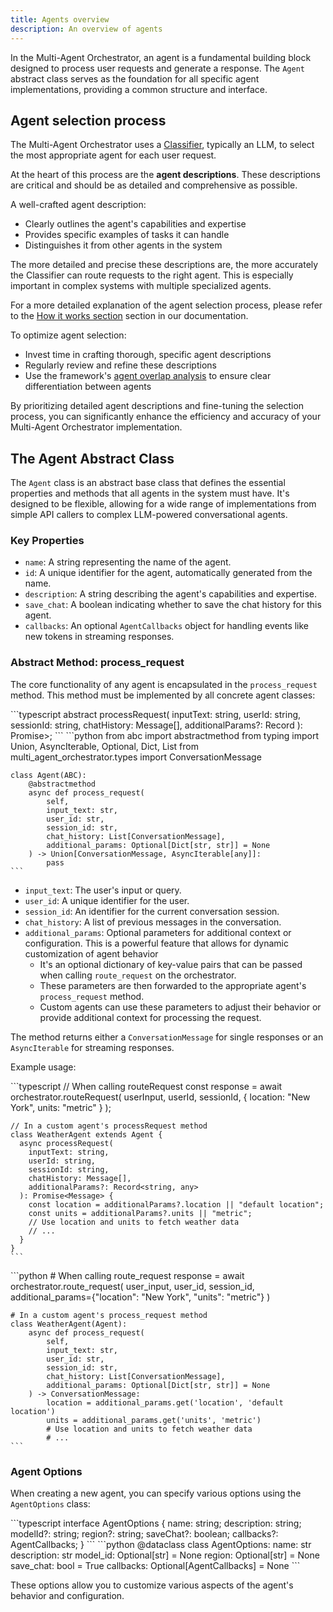 ```yaml
---
title: Agents overview
description: An overview of agents
---
```


In the Multi-Agent Orchestrator, an agent is a fundamental building block designed to process user requests and generate a response. The `Agent` abstract class serves as the foundation for all specific agent implementations, providing a common structure and interface.

## Agent selection process

The Multi-Agent Orchestrator uses a [Classifier](/multi-agent-orchestrator/classifiers/overview), typically an LLM, to select the most appropriate agent for each user request.

At the heart of this process are the **agent descriptions**.
These descriptions are critical and should be as detailed and comprehensive as possible.

A well-crafted agent description:

- Clearly outlines the agent's capabilities and expertise
- Provides specific examples of tasks it can handle
- Distinguishes it from other agents in the system

The more detailed and precise these descriptions are, the more accurately the Classifier can route requests to the right agent. This is especially important in complex systems with multiple specialized agents.

For a more detailed explanation of the agent selection process, please refer to the [How it works section](/multi-agent-orchestrator/general/how-it-works) section in our documentation.

To optimize agent selection:
- Invest time in crafting thorough, specific agent descriptions
- Regularly review and refine these descriptions
- Use the framework's [agent overlap analysis](/multi-agent-orchestrator/advanced-features/agent-overlap) to ensure clear differentiation between agents

By prioritizing detailed agent descriptions and fine-tuning the selection process, you can significantly enhance the efficiency and accuracy of your Multi-Agent Orchestrator implementation.

## The Agent Abstract Class

The `Agent` class is an abstract base class that defines the essential properties and methods that all agents in the system must have. It's designed to be flexible, allowing for a wide range of implementations from simple API callers to complex LLM-powered conversational agents.

### Key Properties

- `name`: A string representing the name of the agent.
- `id`: A unique identifier for the agent, automatically generated from the name.
- `description`: A string describing the agent's capabilities and expertise.
- `save_chat`: A boolean indicating whether to save the chat history for this agent.
- `callbacks`: An optional `AgentCallbacks` object for handling events like new tokens in streaming responses.

### Abstract Method: process_request

The core functionality of any agent is encapsulated in the `process_request` method. This method must be implemented by all concrete agent classes:


<Tabs syncKey="runtime">
  <TabItem label="TypeScript" icon="seti:typescript" color="blue">
    ```typescript
    abstract processRequest(
      inputText: string,
      userId: string,
      sessionId: string,
      chatHistory: Message[],
      additionalParams?: Record<string, any>
    ): Promise<Message | AsyncIterable<any>>;
    ```
  </TabItem>
  <TabItem label="Python" icon="seti:python">
    ```python
    from abc import abstractmethod
    from typing import Union, AsyncIterable, Optional, Dict, List
    from multi_agent_orchestrator.types import ConversationMessage

    class Agent(ABC):
        @abstractmethod
        async def process_request(
            self,
            input_text: str,
            user_id: str,
            session_id: str,
            chat_history: List[ConversationMessage],
            additional_params: Optional[Dict[str, str]] = None
        ) -> Union[ConversationMessage, AsyncIterable[any]]:
            pass
    ```
  </TabItem>
</Tabs>

- `input_text`: The user's input or query.
- `user_id`: A unique identifier for the user.
- `session_id`: An identifier for the current conversation session.
- `chat_history`: A list of previous messages in the conversation.
- `additional_params`: Optional parameters for additional context or configuration. This is a powerful feature that allows for dynamic customization of agent behavior
  - It's an optional dictionary of key-value pairs that can be passed when calling `route_request` on the orchestrator.
  - These parameters are then forwarded to the appropriate agent's `process_request` method.
  - Custom agents can use these parameters to adjust their behavior or provide additional context for processing the request.

The method returns either a `ConversationMessage` for single responses or an `AsyncIterable` for streaming responses.

Example usage:

<Tabs syncKey="runtime">
  <TabItem label="TypeScript" icon="seti:typescript" color="blue">
    ```typescript
    // When calling routeRequest
    const response = await orchestrator.routeRequest(
      userInput,
      userId,
      sessionId,
      { location: "New York", units: "metric" }
    );

    // In a custom agent's processRequest method
    class WeatherAgent extends Agent {
      async processRequest(
        inputText: string,
        userId: string,
        sessionId: string,
        chatHistory: Message[],
        additionalParams?: Record<string, any>
      ): Promise<Message> {
        const location = additionalParams?.location || "default location";
        const units = additionalParams?.units || "metric";
        // Use location and units to fetch weather data
        // ...
      }
    }
    ```
  </TabItem>
  <TabItem label="Python" icon="seti:python">
    ```python
    # When calling route_request
    response = await orchestrator.route_request(
        user_input,
        user_id,
        session_id,
        additional_params={"location": "New York", "units": "metric"}
    )

    # In a custom agent's process_request method
    class WeatherAgent(Agent):
        async def process_request(
            self,
            input_text: str,
            user_id: str,
            session_id: str,
            chat_history: List[ConversationMessage],
            additional_params: Optional[Dict[str, str]] = None
        ) -> ConversationMessage:
            location = additional_params.get('location', 'default location')
            units = additional_params.get('units', 'metric')
            # Use location and units to fetch weather data
            # ...
    ```
  </TabItem>
</Tabs>

### Agent Options

When creating a new agent, you can specify various options using the `AgentOptions` class:

<Tabs syncKey="runtime">
  <TabItem label="TypeScript" icon="seti:typescript" color="blue">
    ```typescript
    interface AgentOptions {
      name: string;
      description: string;
      modelId?: string;
      region?: string;
      saveChat?: boolean;
      callbacks?: AgentCallbacks;
    }
    ```
  </TabItem>
  <TabItem label="Python" icon="seti:python">
    ```python
    @dataclass
    class AgentOptions:
        name: str
        description: str
        model_id: Optional[str] = None
        region: Optional[str] = None
        save_chat: bool = True
        callbacks: Optional[AgentCallbacks] = None
    ```
  </TabItem>
</Tabs>

These options allow you to customize various aspects of the agent's behavior and configuration.
